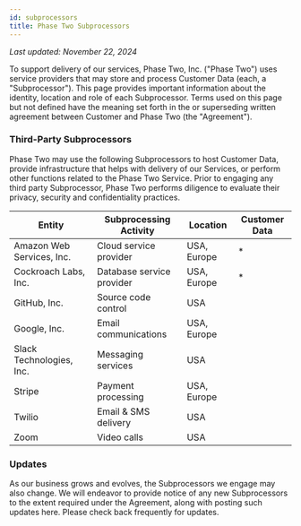 ```yaml
---
id: subprocessors
title: Phase Two Subprocessors
---
```


_Last updated: November 22, 2024_

To support delivery of our services, Phase Two, Inc. ("Phase Two") uses service providers that may store and process Customer Data (each, a "Subprocessor"). This page provides important information about the identity, location and role of each Subprocessor. Terms used on this page but not defined have the meaning set forth in the  or superseding written agreement between Customer and Phase Two (the "Agreement").

### Third-Party Subprocessors

Phase Two may use the following Subprocessors to host Customer Data, provide infrastructure that helps with delivery of our Services, or perform other functions related to the Phase Two Service. Prior to engaging any third party Subprocessor, Phase Two performs diligence to evaluate their privacy, security and confidentiality practices.

| Entity | Subprocessing Activity | Location | Customer Data |
|---|---|---|---|
| Amazon Web Services, Inc. | Cloud service provider  | USA, Europe | * |
| Cockroach Labs, Inc. | Database service provider  | USA, Europe  | * |
| GitHub, Inc.  | Source code control  | USA  | |
| Google, Inc. | Email communications | USA, Europe  | |
| Slack Technologies, Inc.  | Messaging services  | USA  | |
| Stripe  | Payment processing | USA, Europe  | |
| Twilio  | Email & SMS delivery  | USA | |
| Zoom  | Video calls  |  USA | |

### Updates

As our business grows and evolves, the Subprocessors we engage may also change. We will endeavor to provide notice of any new Subprocessors to the extent required under the Agreement, along with posting such updates here. Please check back frequently for updates.
